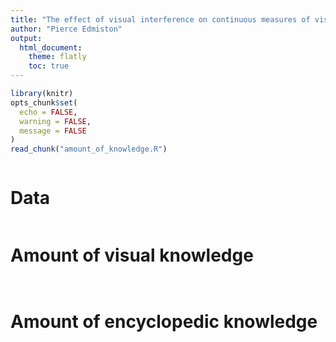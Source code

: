 ```yaml
---
title: "The effect of visual interference on continuous measures of visual knowledge"
author: "Pierce Edmiston"
output:
  html_document:
    theme: flatly
    toc: true
---
```


```r
library(knitr)
opts_chunk$set(
  echo = FALSE,
  warning = FALSE,
  message = FALSE
)
read_chunk("amount_of_knowledge.R")
```

```r
```

# Data

```r
```

# Amount of visual knowledge

```r
```

```r
```

# Amount of encyclopedic knowledge

```r
```

```r
```
